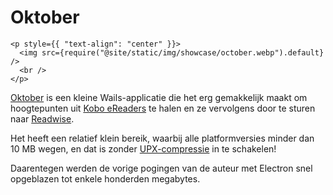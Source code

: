 # Oktober

```mdx-code-block
<p style={{ "text-align": "center" }}>
  <img src={require("@site/static/img/showcase/october.webp").default} />
  <br />
</p>
```

[Oktober](https://october.utf9k.net) is een kleine Wails-applicatie die het erg gemakkelijk maakt om hoogtepunten uit [Kobo eReaders](https://nl.wikipedia.org/wiki/Kobo_eReader) te halen en ze vervolgens door te sturen naar [Readwise](https://readwise.io).

Het heeft een relatief klein bereik, waarbij alle platformversies minder dan 10 MB wegen, en dat is zonder [UPX-compressie](https://upx.github.io/) in te schakelen!

Daarentegen werden de vorige pogingen van de auteur met Electron snel opgeblazen tot enkele honderden megabytes.